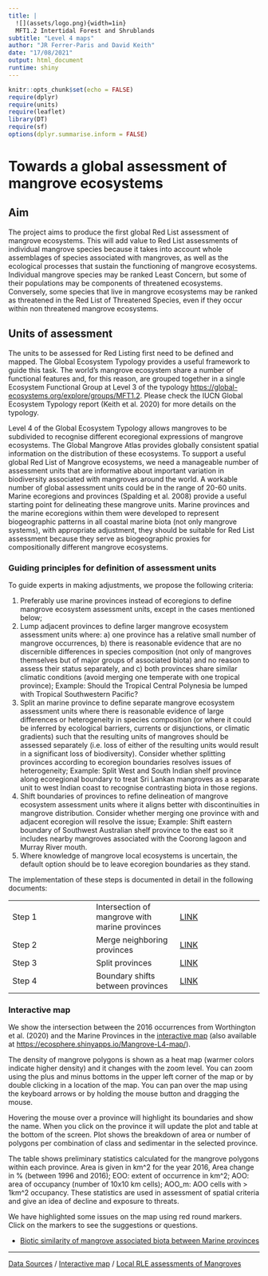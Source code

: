 ```yaml
---
title: |
  ![](assets/logo.png){width=1in}
  MFT1.2 Intertidal Forest and Shrublands
subtitle: "Level 4 maps"
author: "JR Ferrer-Paris and David Keith"
date: "17/08/2021"
output: html_document
runtime: shiny
---
```


```r
knitr::opts_chunk$set(echo = FALSE)
require(dplyr)
require(units)
require(leaflet)
library(DT)
require(sf)
options(dplyr.summarise.inform = FALSE)
```

# Towards a global assessment of mangrove ecosystems

## Aim
The project aims to produce the first global Red List assessment of mangrove ecosystems. This will add value to Red List assessments of individual mangrove species because it takes into account whole assemblages of species associated with mangroves, as well as the ecological processes that sustain the functioning of mangrove ecosystems. Individual mangrove species may be ranked Least Concern, but some of their populations may be components of threatened ecosystems. Conversely, some species that live in mangrove ecosystems may be ranked as threatened in the Red List of Threatened Species, even if they occur within non threatened mangrove ecosystems.

## Units of assessment

The units to be assessed for Red Listing first need to be defined and mapped. The Global Ecosystem Typology provides a useful framework to guide this task. The world’s mangrove ecosystem share a number of functional features and, for this reason, are grouped together in a single Ecosystem Functional Group at Level 3 of the typology <https://global-ecosystems.org/explore/groups/MFT1.2>. Please check the IUCN Global Ecosystem Typology report (Keith et al. 2020) for more details on the typology.

Level 4 of the Global Ecosystem Typology allows mangroves to be subdivided to recognise different ecoregional expressions of mangrove ecosystems. The Global Mangrove Atlas provides globally consistent spatial information on the distribution of these ecosystems.
To support a useful global Red List of Mangrove ecosystems, we need a manageable number of assessment units that are informative about important variation in biodiversity associated with mangroves around the world. A workable number of global assessment units could be in the range of 20-60 units. Marine ecoregions and provinces (Spalding et al. 2008) provide a useful starting point for delineating these mangrove units. Marine provinces and the marine ecoregions within them were developed to represent biogeographic patterns in all coastal marine biota (not only mangrove systems), with appropriate adjustment, they should be suitable for Red List assessment because they serve as biogeographic proxies for compositionally different mangrove ecosystems.

### Guiding principles for definition of assessment units

To guide experts in making adjustments, we propose the following criteria:

  1. Preferably use marine provinces instead of ecoregions to define mangrove ecosystem assessment units, except in the cases mentioned below;
  2. Lump adjacent provinces to define larger mangrove ecosystem assessment units where: a) one province has a relative small number of mangrove occurrences, b) there is reasonable evidence that are no discernible differences in species composition (not only of mangroves themselves but of major groups of associated biota) and no reason to assess their status separately, and c) both provinces share similar climatic conditions (avoid merging one temperate with one tropical province); Example: Should the Tropical Central Polynesia be lumped with Tropical Southwestern Pacific?
  3. Split an marine province to define separate mangrove ecosystem assessment units where there is reasonable evidence of large differences or heterogeneity in species composition (or where it could be inferred by ecological barriers, currents or disjunctions, or climatic gradients) such that the resulting units of mangroves should be assessed separately (i.e. loss of either of the resulting units would result in a significant loss of biodiversity). Consider whether splitting provinces according to ecoregion boundaries resolves issues of heterogeneity; Example: Split West and South Indian shelf province along ecoregional boundary to treat Sri Lankan mangroves as a separate unit to west Indian coast to recognise contrasting biota in those regions.
  4. Shift boundaries of provinces to refine delineation of mangrove ecosystem assessment units where it aligns better with discontinuities in mangrove distribution. Consider whether merging one province with and adjacent ecoregion will resolve the issue; Example: Shift eastern boundary of Southwest Australian shelf province to the east so it includes nearby mangroves associated with the Coorong lagoon and Murray River mouth.
  5. Where knowledge of mangrove local ecosystems is uncertain, the default option should be to leave ecoregion boundaries as they stand.

The implementation of these steps is documented in detail in the following documents:

|  | |  |
|---|---|---|
|Step 1| Intersection of mangrove with marine provinces | [LINK](Step-1-marine-provinces.Rmd)
|Step 2| Merge neighboring provinces | [LINK](Step-2-merge-provinces.Rmd)
|Step 3| Split provinces | [LINK](Step-3-split-provinces.Rmd)
|Step 4| Boundary shifts between provinces | [LINK](Step-4-shift-borders.Rmd)



### Interactive map

We show the intersection between the 2016 occurrences from Worthington et al. (2020) and the Marine Provinces in the [interactive map](/MangrovesMap/) (also available at <https://ecosphere.shinyapps.io/Mangrove-L4-map/>).

The density of mangrove polygons is shown as a heat map (warmer colors indicate higher density) and it changes with the zoom level. You can zoom using the plus and minus bottoms in the upper left corner of the map or by double clicking in a location of the map. You can pan over the map using the keyboard arrows or by holding the mouse button and dragging the mouse.

Hovering the mouse over a province will highlight its boundaries and show the name. When you click on the province it will update the plot and table at the bottom of the screen. Plot shows the breakdown of area or number of polygons per combination of class and sedimentar in the selected province.

The table shows preliminary statistics calculated for the mangrove polygons within each province. Area is given in km^2 for the year 2016, Area change in % (between 1996 and 2016); EOO: extent of occurrence in km^2; AOO: area of occupancy (number of 10x10 km cells); AOO_m: AOO cells with > 1km^2 occupancy. These statistics are used in assessment of spatial criteria and give an idea of decline and exposure to threats.

We have highlighted some issues on the map using red round markers. Click on the markers to see the suggestions or questions.


- [Biotic similarity of mangrove associated biota between Marine provinces](mangrove-species.Rmd)


---

[Data Sources](/MangrovesData/) / [Interactive map](/MangrovesMap/) / [Local RLE assessments of Mangroves](rle-assessments.Rmd)
